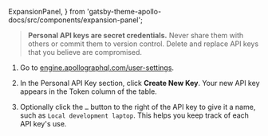   ExpansionPanel,
} from 'gatsby-theme-apollo-docs/src/components/expansion-panel';

<ExpansionPanel title="How to obtain a personal API key">

> **Personal API keys are secret credentials.** Never share them with others or commit them to version control. Delete and replace API keys that you believe are compromised.

1. Go to [engine.apollographql.com/user-settings](https://engine.apollographql.com/user-settings).

2. In the Personal API Key section, click **Create New Key**. Your new API key appears in the Token column of the table.

3. Optionally click the `…` button to the right of the API key to give it a name, such as `Local development laptop`. This helps you keep track of each API key's use.

</ExpansionPanel>
